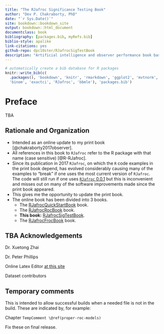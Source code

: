 ```yaml
--- 
title: "The RJafroc Significance Testing Book"
author: "Dev P. Chakraborty, PhD"
date: "`r Sys.Date()`"
site: bookdown::bookdown_site
output: bookdown::html_document
documentclass: book
bibliography: [packages.bib, myRefs.bib]
biblio-style: apalike
link-citations: yes
github-repo: dpc10ster/RJafrocSigTestBook
description: "Artificial intelligence and observer performance book based on RJafroc."
---
```



```r
# automatically create a bib database for R packages
knitr::write_bib(c(
  .packages(), 'bookdown', 'knitr', 'rmarkdown', 'ggplot2', 'mvtnorm', 
  'binom', 'exactci', 'RJafroc', 'bbmle'), 'packages.bib')
```


# Preface {-}

TBA


## Rationale and Organization

* Intended as an online update to my print book [@chakraborty2017observer].
* All references in this book to `RJafroc` refer to the R package with that name (case sensitive) [@R-RJafroc].
* Since its publication in 2017 `RJafroc`, on which the `R` code examples in the print book depend, has evolved considerably causing many of the examples to "break" if one uses the most current version of `RJafroc`. The code will still run if one uses [`RJafroc` 0.0.1](https://cran.r-project.org/src/contrib/Archive/RJafroc/) but this is inconvenient and misses out on many of the software improvements made since the print book appeared.
* This gives me the opportunity to update the print book.
* The online book has been divided into 3 books.
    + The [RJafrocQuickStartBook](https://dpc10ster.github.io/RJafrocQuickStart/) book.
    + The [RJafrocRocBook](https://dpc10ster.github.io/RJafrocRocBook/) book.
    + **This book:** [RJafrocSigTestBook](https://dpc10ster.github.io/RJafrocSigTestBook/). 
    + The [RJafrocFrocBook](https://dpc10ster.github.io/RJafrocFrocBook/) book.


## TBA Acknowledgements

Dr. Xuetong Zhai

Dr. Peter Phillips

Online Latex Editor [at this site](https://latexeditor.lagrida.com/) 

Dataset contributors



## Temporary comments

This is intended to allow successful builds when a needed file is not in the build. These are indicated by, for example:

Chapter `TempComment \@ref(proper-roc-models)`

Fix these on final release.


